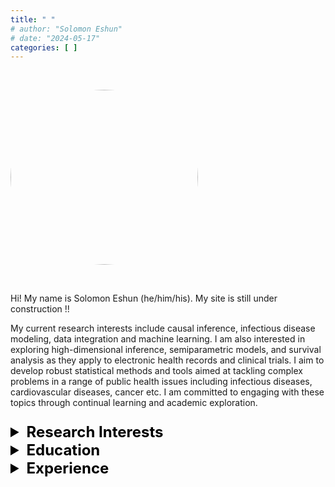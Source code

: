 ```yaml
---
title: " "
# author: "Solomon Eshun"
# date: "2024-05-17"
categories: [ ]
---
```


<br>

<style>
.circle-img {
  border-radius: 50%; /* Create circular corners */
  width: 300px; /* Specify the width */
  height: 280px; /* Specify the height */
  object-fit: cover; /* Ensures the image covers the area without stretching */
}
</style>

![](imgs/self1.JPG){.circle-img}

<br>

Hi! My name is Solomon Eshun (he/him/his). My site is still under construction !! <!-- I am from Ghana, West Africa, and I’m currently pursuing a PhD. -->

My current research interests include causal inference, infectious disease modeling, data integration and machine learning. I am also interested in exploring high-dimensional inference, semiparametric models, and survival analysis as they apply to electronic health records and clinical trials. I aim to develop robust statistical methods and tools aimed at tackling complex problems in a range of public health issues including infectious diseases, cardiovascular diseases, cancer etc. I am committed to engaging with these topics through continual learning and academic exploration.

<div style="height: 10px;"></div>

```{=html}
<details>
<summary style="color: black; font-size: 24px;"><strong>Research Interests</strong></summary>
under construction ...........
</details>
```


```{=html}
<details>
<summary style="color: black; font-size: 24px;"><strong>Education</strong></summary>
<div style="height: 10px;"></div>
<ul>
    <li>
        <strong>PhD (Student) in Applied Mathematics</strong><br>
        Iowa State University, Ames, 08/2023 - 05/2024
    </li> <div style="height: 8px;"></div>
    <li>
        <strong>MS in Applied Statistics & Data Science</strong><br>
        University of Texas Rio Grande Valley (UTRGV), Edinburg, 08/2021 - 05/2023
    </li><div style="height: 8px;"></div>
    <li>
        <strong>BS in Mathematics</strong><br>
        University of Mines and Technology (UMaT), Tarkwa, Ghana, 09/2016 - 08/2020
    </li>
</ul>
</details>
```



<!-- ![[Causality for Machine Learning](https://ff13.fastforwardlabs.com/)](imgs/whatif.png)  -->


```{=html}
<details>
<summary style="color: black; font-size: 24px;"><strong>Experience</strong></summary>
<div style="height: 10px;"></div>
<ul>
    <li>
        Graduate Research Assistant, .......... (08/2024 - Present)
    </li> <div style="height: 8px;"></div>
    <li>
        Graduate Fellow, Data Science for the Public Good, Iowa State (05/2024 - 07/2024)
    </li><div style="height: 8px;"></div>
    <li>
        Graduate Teaching Assistant, Department of Mathematics, Iowa State (08/2023 - 05/2023)
    </li>
    </li><div style="height: 8px;"></div>
    <li>
        Sustainability Research Fellow, Office for Sustainability, UTRGV (08/2022 - 05/2023)
    </li>    </li><div style="height: 8px;"></div>
    <li>
        Graduate Teaching Assistant, School of Math. & Stats. Sciences, UTRGV (08/2021 - 05/2023)
    </li>    </li><div style="height: 8px;"></div>
    <li>
        Computational Science Intern, Los Alamos National Lab, Los Alamos NM (05/2022 - 08/2022)
    </li>    </li><div style="height: 8px;"></div>
    <li>
        Teaching Assistant, Department of Mathematical Sciences, UMaT (09/2020 - 08/2021)
    </li>
        </li><div style="height: 8px;"></div>
    <li>
        Data Production Intern, Ghana Statistical Service, Accra (05/2019 - 08/2019)
    </li>
</ul>
</details>
```







